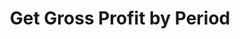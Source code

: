 ---
title: "Get Gross Profit by Period"
openapi: "GET /v0/reports/gross-profit-by-period"
description: "Get gross profit by period within a given date range."
---